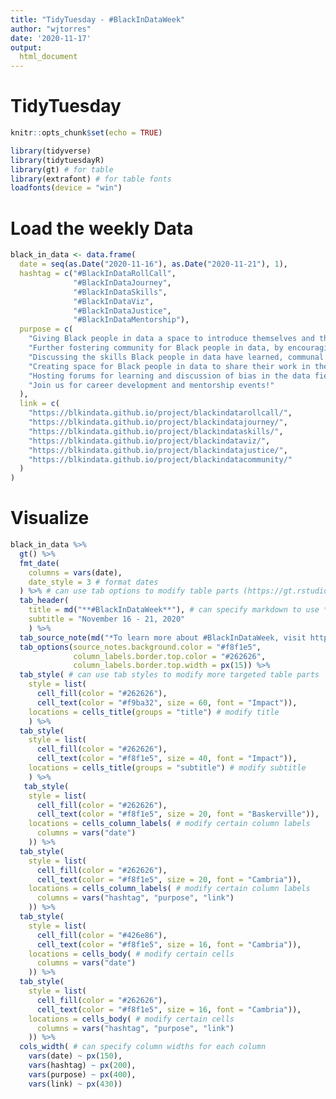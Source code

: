 ```yaml
---
title: "TidyTuesday - #BlackInDataWeek"
author: "wjtorres"
date: '2020-11-17'
output:
  html_document
---
```


# TidyTuesday

```r

knitr::opts_chunk$set(echo = TRUE)

library(tidyverse)
library(tidytuesdayR)
library(gt) # for table
library(extrafont) # for table fonts
loadfonts(device = "win")

```

# Load the weekly Data

```r

black_in_data <- data.frame(
  date = seq(as.Date("2020-11-16"), as.Date("2020-11-21"), 1),
  hashtag = c("#BlackInDataRollCall",
              "#BlackInDataJourney",
              "#BlackInDataSkills",
              "#BlackInDataViz",
              "#BlackInDataJustice", 
              "#BlackInDataMentorship"),
  purpose = c(
    "Giving Black people in data a space to introduce themselves and their work. Introducing and valuing intersecting parts of their identities. We welcome contributions from a wide spectrum of Data Fields including but not limited to Informatics, Technology, Data Science, Coding, Social Science and Data Analytics.",
    "Further fostering community for Black people in data, by encouraging them to share their varied journeys in data.",
    "Discussing the skills Black people in data have learned, communal sharing of resources and advice for skills development.",
    "Creating space for Black people in data to share their work in the form of favourite data visualisation images.",
    "Hosting forums for learning and discussion of bias in the data field (and possible paths to address biases in data).",
    "Join us for career development and mentorship events!"
  ),
  link = c(
    "https://blkindata.github.io/project/blackindatarollcall/",
    "https://blkindata.github.io/project/blackindatajourney/",
    "https://blkindata.github.io/project/blackindataskills/",
    "https://blkindata.github.io/project/blackindataviz/",
    "https://blkindata.github.io/project/blackindatajustice/",
    "https://blkindata.github.io/project/blackindatacommunity/"
  )
)

```


# Visualize

```r

black_in_data %>%
  gt() %>%
  fmt_date( 
    columns = vars(date),
    date_style = 3 # format dates
  ) %>% # can use tab options to modify table parts (https://gt.rstudio.com/reference/index.html#section-create-or-modify-parts)
  tab_header(
    title = md("**#BlackInDataWeek**"), # can specify markdown to use **bold**
    subtitle = "November 16 - 21, 2020"
    ) %>%
  tab_source_note(md("*To learn more about #BlackInDataWeek, visit https://blkindata.github.io*")) %>%
  tab_options(source_notes.background.color = "#f8f1e5",
              column_labels.border.top.color = "#262626",
              column_labels.border.top.width = px(15)) %>%
  tab_style( # can use tab styles to modify more targeted table parts  (https://gt.rstudio.com/reference/index.html#section-create-or-modify-parts)
    style = list(
      cell_fill(color = "#262626"),
      cell_text(color = "#f9ba32", size = 60, font = "Impact")),
    locations = cells_title(groups = "title") # modify title
    ) %>%
  tab_style(
    style = list(
      cell_fill(color = "#262626"),
      cell_text(color = "#f8f1e5", size = 40, font = "Impact")),
    locations = cells_title(groups = "subtitle") # modify subtitle
    ) %>%
   tab_style(
    style = list(
      cell_fill(color = "#262626"),
      cell_text(color = "#f8f1e5", size = 20, font = "Baskerville")),
    locations = cells_column_labels( # modify certain column labels
      columns = vars("date")
    )) %>%
  tab_style(
    style = list(
      cell_fill(color = "#262626"),
      cell_text(color = "#f8f1e5", size = 20, font = "Cambria")),
    locations = cells_column_labels( # modify certain column labels
      columns = vars("hashtag", "purpose", "link")
    )) %>%
  tab_style(
    style = list(
      cell_fill(color = "#426e86"),
      cell_text(color = "#f8f1e5", size = 16, font = "Cambria")),
    locations = cells_body( # modify certain cells
      columns = vars("date")
    )) %>%
  tab_style(
    style = list(
      cell_fill(color = "#262626"),
      cell_text(color = "#f8f1e5", size = 16, font = "Cambria")),
    locations = cells_body( # modify certain cells
      columns = vars("hashtag", "purpose", "link")
    )) %>%
  cols_width( # can specify column widths for each column
    vars(date) ~ px(150),
    vars(hashtag) ~ px(200),
    vars(purpose) ~ px(400),
    vars(link) ~ px(430))
```